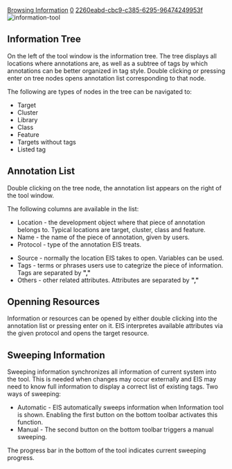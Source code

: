 [[Property:title|Browsing Information]]
[[Property:weight|0]]
[[Property:uuid|2260eabd-cbc9-c385-6295-96474249953f]]
[[Image:information-tool]]  
==Information Tree==

On the left of the tool window is the information tree. The tree displays all locations where annotations are, as well as a subtree of tags by which annotations can be better organized in tag style. Double clicking or pressing enter on tree nodes opens annotation list corresponding to that node.

The following are types of nodes in the tree can be navigated to:
*  Target
*  Cluster
*  Library
*  Class
*  Feature
*  Targets without tags
*  Listed tag

==Annotation List==

Double clicking on the tree node, the annotation list appears on the right of the tool window.

The following columns are available in the list:
*  Location - the development object where that piece of annotation belongs to. Typical locations are target, cluster, class and feature.
*  Name - the name of the piece of annotation, given by users.
*  Protocol - type of the annotation EIS treats. 
{{seealso| '''See Also''' <br/>
[[Protocols|Protocols]]  }}

*  Source - normally the location EIS takes to open. Variables can be used.
*  Tags - terms or phrases users use to categrize the piece of information. Tags are separated by '''","'''
*  Others - other related attributes. Attributes are separated by '''","''' 
{{note| '''Note: '''Only attributes used by '''protocol''' are taken into account. Otherwise, ignored. }}


{{note| '''Hint: '''Clicking on title of each column sorts that column. }}

==Openning Resources==

Information or resources can be opened by either double clicking into the annotation list or pressing enter on it. EIS interpretes available attributes via the given protocol and opens the target resource.

{{note| '''Note: '''Pressing '''F1''' in the editor, a list of all available information pops up, from which information can be accessed too. }}

==Sweeping Information==

Sweeping information synchronizes all information of current system into the tool. This is needed when changes may occur externally and EIS may need to know full information to display a correct list of existing tags. Two ways of sweeping:
*  Automatic - EIS automatically sweeps information when Information tool is shown. Enabling the first button on the bottom toolbar activates this function.
*  Manual - The second button on the bottom toolbar triggers a manual sweeping.

The progress bar in the bottom of the tool indicates current sweeping progress.




